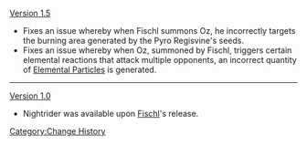 [[Version 1.5]]
*Fixes an issue whereby when Fischl summons Oz, he incorrectly targets the burning area generated by the Pyro Regisvine's seeds.
*Fixes an issue whereby when Oz, summoned by Fischl, triggers certain elemental reactions that attack multiple opponents, an incorrect quantity of [[Elemental Particle]]s is generated.
----
[[Version 1.0]]
*Nightrider was available upon [[Fischl]]'s release.
<noinclude>[[Category:Change History]]</noinclude>